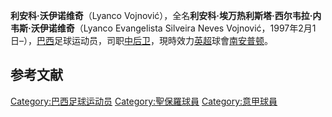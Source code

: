 {{expand|time=2017-02-23T08:12:03+00:00}}
{{unreferenced|time=2017-02-23T06:58:10+00:00}}
{{noteTA
|G1=Football
|G2=南美球會
|G3=uefa
|G4=EPL
|1=zh-hans:利安科;zh-hk:尼安高;zh-tw:利安科;
|2=zh-hans:埃万热利斯塔;zh-hk:伊雲基斯達;zh-tw:埃萬熱利斯塔;
}}
{{Infobox football biography
| name = 利安科<br />Lyanco
| image = Lyanco Evangelista Silveira Neves Vojnović 2017.jpg
| image_size = 200px
| caption = 
| fullname = Lyanco Evangelista Silveira Neves Vojnović
| birth_date = {{birth date and age|1997|2|1|df=y}}
| birth_place = 巴西[[维多利亚_(巴西)|维多利亚]]
| height = {{height|m=1.88}}
| currentclub = [[南安普顿足球俱乐部|南安普顿]]
| clubnumber = TBD
| position = [[中后卫|中后卫]]
| youthyears1 = 2011–2014 | youthclubs1 = [[保地花高足球競賽會|保地花高]]
| youthyears2 = 2015–2016 | youthclubs2 = [[聖保羅足球會|聖保羅]]
| years1 = 2015–2017 | clubs1 = [[聖保羅足球會|聖保羅]] | caps1 = 21 | goals1 = 1
| years2 = 2017–2021
| clubs2 = [[拖連奴足球會|拖連奴]]
| caps2 = 46
| goals2 = 0
| years3 = 2019 | clubs3 = → [[博洛尼亞足球俱樂部|博洛尼亞]] | caps3 = 13 | goals3 = 1
| years4 = 2021–
| clubs4 = [[南安普顿足球俱乐部|南安普顿]] 
| caps4 = 0 
| goals4 = 0
| nationalyears1 = 2016 | nationalteam1  = 塞尔维亚U19 | nationalcaps1  = 4 | nationalgoals1 = 0
| nationalyears2 = 2016–2017 | nationalteam2 = 巴西U20  | nationalcaps2  = 9 | nationalgoals2 = 0
| nationalyears3 = 2019–2020
| nationalteam3 = 巴西U23
| nationalcaps3 = 11
| nationalgoals3 = 0
| pcupdate = 9 January 2021
| ntupdate = 14 October 2019
}}

'''利安科·沃伊诺维奇'''（Lyanco Vojnović），全名'''利安科·埃万热利斯塔·西尔韦拉·内韦斯·沃伊诺维奇'''（Lyanco Evangelista Silveira Neves Vojnović，1997年2月1日–），[[巴西|巴西]]足球运动员，司职[[中后卫|中后卫]]，現時效力[[英格兰足球超级联赛|英超]]球會[[南安普顿足球俱乐部|南安普顿]]。

==参考文献==
{{reflist}}

{{修咸頓球員名單}}

{{DEFAULTSORT:Vojnović, Lyanco}}
[[Category:巴西足球运动员|Category:巴西足球运动员]]
[[Category:聖保羅球員|Category:聖保羅球員]]
[[Category:意甲球員|Category:意甲球員]]